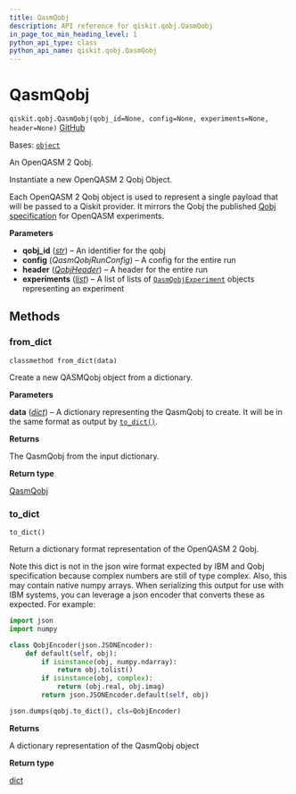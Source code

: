 ```yaml
---
title: QasmQobj
description: API reference for qiskit.qobj.QasmQobj
in_page_toc_min_heading_level: 1
python_api_type: class
python_api_name: qiskit.qobj.QasmQobj
---
```


# QasmQobj

<span id="qiskit.qobj.QasmQobj" />

`qiskit.qobj.QasmQobj(qobj_id=None, config=None, experiments=None, header=None)` [GitHub](https://github.com/qiskit/qiskit/tree/stable/0.45/qiskit/qobj/qasm_qobj.py "view source code")

Bases: [`object`](https://docs.python.org/3/library/functions.html#object "(in Python v3.12)")

An OpenQASM 2 Qobj.

Instantiate a new OpenQASM 2 Qobj Object.

Each OpenQASM 2 Qobj object is used to represent a single payload that will be passed to a Qiskit provider. It mirrors the Qobj the published [Qobj specification](https://arxiv.org/abs/1809.03452) for OpenQASM experiments.

**Parameters**

*   **qobj\_id** ([*str*](https://docs.python.org/3/library/stdtypes.html#str "(in Python v3.12)")) – An identifier for the qobj
*   **config** (*QasmQobjRunConfig*) – A config for the entire run
*   **header** ([*QobjHeader*](qiskit.qobj.QobjHeader "qiskit.qobj.QobjHeader")) – A header for the entire run
*   **experiments** ([*list*](https://docs.python.org/3/library/stdtypes.html#list "(in Python v3.12)")) – A list of lists of [`QasmQobjExperiment`](qiskit.qobj.QasmQobjExperiment "qiskit.qobj.QasmQobjExperiment") objects representing an experiment

## Methods

### from\_dict

<span id="qiskit.qobj.QasmQobj.from_dict" />

`classmethod from_dict(data)`

Create a new QASMQobj object from a dictionary.

**Parameters**

**data** ([*dict*](https://docs.python.org/3/library/stdtypes.html#dict "(in Python v3.12)")) – A dictionary representing the QasmQobj to create. It will be in the same format as output by [`to_dict()`](#qiskit.qobj.QasmQobj.to_dict "qiskit.qobj.QasmQobj.to_dict").

**Returns**

The QasmQobj from the input dictionary.

**Return type**

[QasmQobj](#qiskit.qobj.QasmQobj "qiskit.qobj.QasmQobj")

### to\_dict

<span id="qiskit.qobj.QasmQobj.to_dict" />

`to_dict()`

Return a dictionary format representation of the OpenQASM 2 Qobj.

Note this dict is not in the json wire format expected by IBM and Qobj specification because complex numbers are still of type complex. Also, this may contain native numpy arrays. When serializing this output for use with IBM systems, you can leverage a json encoder that converts these as expected. For example:

```python
import json
import numpy

class QobjEncoder(json.JSONEncoder):
    def default(self, obj):
        if isinstance(obj, numpy.ndarray):
            return obj.tolist()
        if isinstance(obj, complex):
            return (obj.real, obj.imag)
        return json.JSONEncoder.default(self, obj)

json.dumps(qobj.to_dict(), cls=QobjEncoder)
```

**Returns**

A dictionary representation of the QasmQobj object

**Return type**

[dict](https://docs.python.org/3/library/stdtypes.html#dict "(in Python v3.12)")

